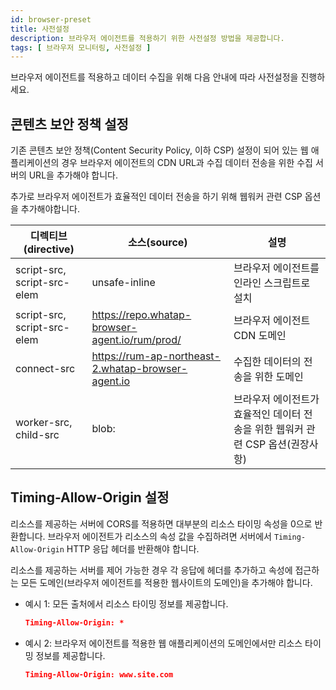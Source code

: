 ```yaml
---
id: browser-preset
title: 사전설정
description: 브라우저 에이전트를 적용하기 위한 사전설정 방법을 제공합니다.
tags: [ 브라우저 모니터링, 사전설정 ]
---
```


브라우저 에이전트를 적용하고 데이터 수집을 위해 다음 안내에 따라 사전설정을 진행하세요.

## 콘텐츠 보안 정책 설정

기존 콘텐츠 보안 정책(Content Security Policy, 이하 CSP) 설정이 되어 있는 웹 애플리케이션의 경우 브라우저 에이전트의 CDN URL과 수집 데이터 전송을 위한 수집 서버의 URL을 추가해야 합니다.

추가로 브라우저 에이전트가 효율적인 데이터 전송을 하기 위해 웹워커 관련 CSP 옵션을 추가해야합니다.

| 디렉티브(directive)         | 소스(source)                         | 설명                                                           |
| --------------------------- | ------------------------------------ | -------------------------------------------------------------- |
| script-src, script-src-elem | unsafe-inline                        | 브라우저 에이전트를 인라인 스크립트로 설치                   |
| script-src, script-src-elem | https://repo.whatap-browser-agent.io/rum/prod/ | 브라우저 에이전트 CDN 도메인                                   |
| connect-src                 | https://rum-ap-northeast-2.whatap-browser-agent.io | 수집한 데이터의 전송을 위한 도메인                             |
| worker-src, child-src       | blob:                                | 브라우저 에이전트가 효율적인 데이터 전송을 위한 웹워커 관련 CSP 옵션(권장사항) |

## Timing-Allow-Origin 설정

리소스를 제공하는 서버에 CORS를 적용하면 대부분의 리소스 타이밍 속성을 0으로 반환합니다. 브라우저 에이전트가 리소스의 속성 값을 수집하려면 서버에서 `Timing-Allow-Origin` HTTP 응답 헤더를 반환해야 합니다. 

리소스를 제공하는 서버를 제어 가능한 경우 각 응답에 헤더를 추가하고 속성에 접근하는 모든 도메인(브라우저 에이전트를 적용한 웹사이트의 도메인)을 추가해야 합니다.

- 예시 1: 모든 출처에서 리소스 타이밍 정보를 제공합니다.
    
  ```json
  Timing-Allow-Origin: *
  ```
    
- 예시 2: 브라우저 에이전트를 적용한 웹 애플리케이션의 도메인에서만 리소스 타이밍 정보를 제공합니다.
    
  ```json
  Timing-Allow-Origin: www.site.com
  ```